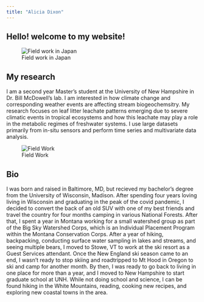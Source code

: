 ---
title: "Alicia Dixon"
---

## Hello! welcome to my website!

![Field work in Japan](heashot.jpg)

## **My research**


I am a second year Master's student at the University of New Hampshire in Dr. Bill McDowell's lab. I am interested in how climate change and corresponding weather events are affecting stream biogeochemsitry. My research focuses on leaf litter leachate patterns emerging due to severe climatic events in tropical ecosystems and how this leachate may play a role in the metabolic regimes of freshwater systems. I use large datasets primarily from in-situ sensors and perform time series and multivariate data analysis. 



![Field Work](billalicia.jpg)

## **Bio**

I was born and raised in Baltimore, MD, but recieved my bachelor's degree from the University of Wisconsin, Madison. After spending four years loving living in Wisconsin and graduating in the peak of the covid pandemic, I decided to convert the back of an old SUV with one of my best friends and travel the country for four months camping in various National Forests. After that, I spent a year in Montana working for a small watershed group as part of the Big Sky Watershed Corps, which is an Individual Placement Program within the Montana Conservation Corps. After a year of hiking, backpacking, conducting surface water sampling in lakes and streams, and seeing multiple bears, I moved to Stowe, VT to work at the ski resort as a Guest Services attendant. Once the New England ski season came to an end, I wasn't ready to stop skiing and roadtripped to Mt Hood in Oregon to ski and camp for another month. By then, I was ready to go back to living in one place for more than a year, and I moved to New Hampshire to start graduate school at UNH. While not doing school and science, I can be found hiking in the White Mountains, reading, cooking new recipes, and exploring new coastal towns in the area.



